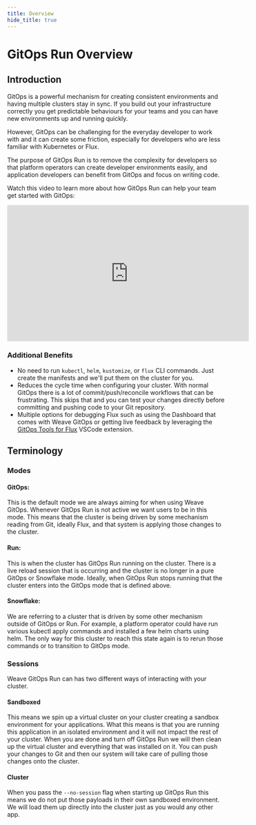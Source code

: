 ```yaml
---
title: Overview
hide_title: true
---
```



# GitOps Run Overview

## Introduction

GitOps is a powerful mechanism for creating consistent environments and having
multiple clusters stay in sync. If you build out your infrastructure correctly
you get predictable behaviours for your teams and you can have new environments
up and running quickly.

However, GitOps can be challenging for the everyday developer
to work with and it can create some friction, especially for developers who are
less familiar with Kubernetes or Flux.

The purpose of GitOps Run is to remove the complexity for developers so that
platform operators can create developer environments easily, and application developers
can benefit from GitOps and focus on writing code.

Watch this video to learn more about how GitOps Run can help your team
get started with GitOps:

<iframe width="560" height="315" src="https://www.youtube.com/embed/2TJz7RhDtAc" title="YouTube video player" frameborder="0" allow="accelerometer; autoplay; clipboard-write; encrypted-media; gyroscope; picture-in-picture" allowfullscreen></iframe>

### Additional Benefits
* No need to run `kubectl`, `helm`, `kustomize`, or `flux` CLI commands.  Just create the manifests and we'll put them on the cluster for you.
* Reduces the cycle time when configuring your cluster.  With normal GitOps
  there is a lot of commit/push/reconcile workflows that can be frustrating.
  This skips that and you can test your changes directly before committing and
  pushing code to your Git repository.
* Multiple options for debugging Flux such as using the Dashboard that comes with Weave GitOps or getting live feedback by leveraging the [GitOps Tools for Flux](https://marketplace.visualstudio.com/items?itemName=Weaveworks.vscode-gitops-tools) VSCode extension.

## Terminology

### Modes

#### GitOps:
This is the default mode we are always aiming for when using Weave GitOps. Whenever GitOps Run
is not active we want users to be in this mode. This means that the cluster is being driven by
some mechanism reading from Git, ideally Flux, and that system is applying those changes
to the cluster.

#### Run:
This is when the cluster has GitOps Run running on the cluster. There is a live reload session
that is occurring and the cluster is no longer in a pure GitOps or Snowflake mode. Ideally, when
GitOps Run stops running that the cluster enters into the GitOps mode that is defined above.

#### Snowflake:
We are referring to a cluster that is driven by some other mechanism outside of GitOps or Run.
For example, a platform operator could have run various kubectl apply commands and installed
a few helm charts using helm. The only way for this cluster to reach this state again is to
rerun those commands or to transition to GitOps mode.

### Sessions

Weave GitOps Run can has two different ways of interacting with your cluster.

#### Sandboxed

This means we spin up a virtual cluster on your cluster creating a sandbox environment for your applications.
What this means is that you are running this application in an isolated environment and it will not impact the
rest of your cluster.  When you are done and turn off GitOps Run we will then clean up the virtual cluster and
everything that was installed on it.  You can push your changes to Git and then our system will take care of
pulling those changes onto the cluster.

#### Cluster
When you pass the `--no-session` flag when starting up GitOps Run this means we do not put those payloads in
their own sandboxed environment.  We will load them up directly into the cluster just as you would any other app.
